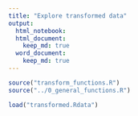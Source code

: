 ```yaml
---
title: "Explore transformed data"
output:
  html_notebook:
  html_document:
    keep_md: true
  word_document:
    keep_md: true
---
```


```r
source("transform_functions.R")
source("../0_general_functions.R")

load("transformed.Rdata")

```
